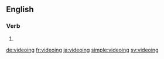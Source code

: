 ==English==

===Verb===
{{head|en}}

# {{present participle of|video|lang=en}}

[[de:videoing]]
[[fr:videoing]]
[[ja:videoing]]
[[simple:videoing]]
[[sv:videoing]]